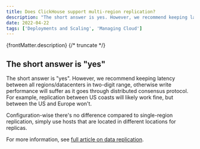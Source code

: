 ```yaml
---
title: Does ClickHouse support multi-region replication?
description: "The short answer is yes. However, we recommend keeping latency between all regions/datacenters in two-digit range, otherwise write performance will suffer as it goes through distributed consensus protocol."
date: 2022-04-22
tags: ['Deployments and Scaling', 'Managing Cloud']
---
```


{frontMatter.description}
{/* truncate */}

## The short answer is "yes"

The short answer is "yes". However, we recommend keeping latency between all regions/datacenters in two-digit range, otherwise write performance will suffer as it goes through distributed consensus protocol. For example, replication between US coasts will likely work fine, but between the US and Europe won't.

Configuration-wise there's no difference compared to single-region replication, simply use hosts that are located in different locations for replicas.

For more information, see [full article on data replication](https://clickhouse.com/docs/en/engines/table-engines/mergetree-family/replication).
